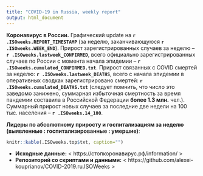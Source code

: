 ```yaml
---
title: "COVID-19 in Russia, weekly report"
output: html_document
---
```


**Коронавирус в России.** Графический update на **`r .ISOweeks.REPORT_TIMESTAMP`** (за неделю, заканчивающуюся **`r .ISOweeks.WEEK_END`**). Прирост зарегистрированных случаев за неделю -- **`r .ISOweeks.lastweek_CONFIRMED`**, всего официально зарегистрированных случаев по России c момента начала эпидемии -- **`r .ISOweeks.cumulated_CONFIRMED.txt`**. Прирост связанных с COVID смертей за неделю: **`r .ISOweeks.lastweek_DEATHS`**, всего с начала эпидемии в оперативных сводках зарегистрировано смертей: **`r .ISOweeks.cumulated_DEATHS.txt`** (следует помнить, что число это заведомо занижено, суммарная избыточная смертность за время пандемии составила в Российской Федерации **более 1.3 млн.** чел.). Суммарный прирост новых случаев за последние две недели на 100 тыс. населения -- **`r .ISOweeks.14_100`**.

**Лидеры по абсолютному приросту и госпитализациям за неделю (выявленные : госпитализированные : умершие)**: 

```r
knitr::kable(.ISOweeks.top$txt, caption="")
```

<!-- **Техническое.** В виду многочисленности графиков по регионам, отсылаю за ними к папкам в репозитории. 

* **Графики по регионам:** < https://github.com/alexei-kouprianov/COVID.2019.ru/tree/master/plots/regions >

* **Скрипт и данные.** < https://github.com/alexei-kouprianov/COVID.2019.ru > -->

* **Исходные данные:** < https://стопкоронавирус.рф/information/ >
* **Репозиторий со скриптами и данными:** < https://github.com/alexei-kouprianov/COVID-2019.ru.ISOWeeks >
